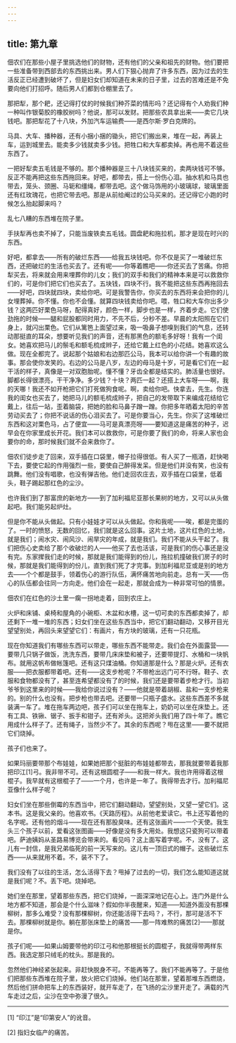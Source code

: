 ```yaml
---
---
---
```

title: 第九章
---




佃农们在那些小屋子里挑选他们的财物，还有他们的父亲和祖先的财物。他们要把一些准备带到西部去的东西挑出来。男人们下狠心抛弃了许多东西，因为过去的生活反正已经遭到破坏了，但是妇女们却知道在未来的日子里，过去的苦难还是不免要向他们打招呼。随后男人们都到仓棚里去了。

那把犁，那个耙，还记得打仗的时候我们种芥菜的情形吗？还记得有个人劝我们种一种叫作银菊胶的橡胶树吗？他说，那可以发财。把那些农具拿出来——卖它几块钱吧。那把犁花了十八块，外加汽车运输费——是西尔斯·罗白克牌的。

马具、大车、播种器，还有小捆小捆的锄头，把它们搬出来，堆在一起，再装上车，运到城里去。能卖多少钱就卖多少钱。把牲口和大车都卖掉。再也用不着这些东西了。

一把好犁卖五毛钱是不够的。那个播种器是三十八块钱买来的，卖两块钱可不够。反正不能再把这些东西拖回来。好吧，都带去，搭上一份伤心泪。抽水机和马具也带去，笼头、颈圈、马轭和缰绳，都带去吧。这个做马饰用的小玻璃球，玻璃里面还有红玫瑰花，也把它带去吧。那是从前给阉过的公马买来的。还记得它小跑的时候怎么抬起脚来吗？

乱七八糟的东西堆在院子里。

手扶犁再也卖不掉了，只能当废铁卖五毛钱。圆盘耙和拖拉机，那才是现在时兴的东西。

好吧，都拿去——所有的破烂东西——给我五块钱吧。你不仅是买了一堆破烂东西，还把破烂的生活也买去了。还有呢——你等着瞧吧——你还买去了苦痛。你把犁买去，将来就会用来埋葬你的儿女；我们的双手和我们的精神本来是可以救救你们的，可是你们把它们也买去了。五块钱，四块不行。我不能把这些东西再拖回去——好吧，四块就四块，卖给你吧。可是我警告你，你买去的东西将来会把你的儿女埋葬掉。你不懂。你也不会懂。就算四块钱卖给你吧。喂，牲口和大车你出多少钱？这两匹好栗色马呀，配得真好，颜色一样，脚步也是一样，齐着步走。它们使劲拖的时候——腿和屁股都同时用力，不先不后，分秒不差。早晨的太阳照在它们身上，就闪出栗色。它们从篱笆上面望过来，吸一吸鼻子想嗅到我们的气息，还转动那挺直的耳朵，想要听见我们的声音，还有那黑色的额毛多好呀！我有一个闺女。她喜欢把马儿的鬃毛和额毛梳成辫子，还给它戴上红色的小花结。她喜欢这么做。现在全都完了。说起那个姑娘和右边那匹公马，我本可以给你讲一个有趣的故事。那会使你发笑的。右边的公马是八岁，左边的母马是十岁，可是看它们在一起干活的样子，真像是一对双胞胎呢。懂不懂？牙齿全都是结实的。肺活量也很好。脚都长得很漂亮，干干净净。多少钱？十块？两匹一起？还搭上大车呀——啊，我的天哪！我还不如开枪把它们打死做狗食呢。啊，卖给你吧。快拿去，先生。你连我的闺女也买去了，她把马儿的额毛梳成辫子，把自己的发带取下来编成花结给它戴上，往后一站，歪着脑袋，把她的脸和马鼻子蹭一蹭。你把多年晒着太阳的辛苦劳动买去了；你把不说话的伤心泪买去了。可是你要当心，先生。你买了这堆破烂东西和这对栗色马，占了便宜——马可是真漂亮呀——要知道这是痛苦的种子，迟早会在你家里成长开花。我们本可以救救你，可是你要了我们的命，将来人家也会要你的命，那时候我们就不会来救你了。

佃农们徒步走了回来，双手插在口袋里，帽子拉得很低。有人买了一瓶酒，赶快喝下去，要使它起的作用强烈一些，要使自己醉得发呆。但是他们并没有笑，也没有跳舞。他们没有唱歌，也没有弹吉他。他们走回农庄去，双手插在口袋里，低着头，鞋子踢起那红色的尘沙。

也许我们到了那富庶的新地方——到了加利福尼亚那长果树的地方，又可以从头做起吧。我们能另起炉灶。

但是你不能从头做起。只有小娃娃才可以从头做起。你和我呢——唉，都是完蛋的了。一时的愤怒，无数的回忆，我们就是这么回事。这片土地，这片红色的土地，就是我们；闹水灾、闹风沙、闹旱灾的年成，就是我们。我们不能从头干起了。我们把伤心史卖给了那个收破烂的人——他买了去也活该，可是我们的伤心事还是没有完。东家撵我们走的时候，那就是我们能得到的份儿，拖拉机撞破我们房子的时候，那就是我们能得到的份儿，直到我们死了才完事。到加利福尼亚或是别的地方去——个个都是鼓手，领着伤心的游行队伍，满怀痛苦地向前走。总有一天——伤心的队伍都会往同一方向走。他们会在一起走，那就会成为一种非常可怕的情景。

佃农们在红色的沙土里一瘸一拐地走着，回到农庄上。

火炉和床铺、桌椅和屋角的小碗柜、木盆和水槽，这一切可卖的东西都卖掉了，却还剩下一堆一堆的东西；妇女们坐在这些东西当中，把它们翻动翻动，又移开目光望望别处，再回头来望望它们：有画片，有方块的玻璃，还有一只花瓶。

现在你知道我们有哪些东西可以带走，哪些东西不能带走。我们会在外面露营——要带几只锅子做饭，洗洗东西，要带几床床垫和被子，还要带提灯、水桶和一块帆布。就用这帆布做帐篷吧。还有这只煤油桶。你知道那是什么？那是火炉。还有衣服——把衣服都带着吧。还有——这支步枪呢？不带枪出远门可不行呀。鞋子、衣服和食物都没有了，甚至连希望都没有了的时候，我们还是要带着步枪才行。当初爷爷到这里来的时候——我给你说过没有？——他就是带着胡椒、盐和一支步枪来的。别的什么也没有。把步枪也带去吧。还要带一只瓶子盛水。这些东西差不多就装满一车了。堆在拖车两边吧，孩子们可以坐在拖车上，奶奶可以坐在床垫上。还有工具、铁锹、锯子、扳手和钳子。还有斧头。这把斧头我们用了四十年了。瞧它用成什么样子了。还有绳子，当然少不了。其余的东西呢？甩在这里——要不就把它们烧掉。

孩子们也来了。

如果玛丽要带那个布娃娃，如果她把那个挺脏的布娃娃都带去，那我就要带着我那把印江[1]弓。我非带不可。还有这根圆棍子——和我一样大。我也许用得着这根棍子。我早就有这根棍子了——一个月，也许是一年了。我得带去才行。加利福尼亚像什么样子呢？

妇女们坐在那些倒霉的东西当中，把它们翻动翻动，望望别处，又望一望它们。这本书。这是我父亲的。他喜欢书。《天路历程》。从前他老爱读它。书上还写着他的名字呢。还有他的烟斗——现在还有那股臭味。还有这张画片——一个天使。我生头三个孩子以前，爱看这张图画——好像是没有多大用处。我想这只瓷狗可以带着吧。萨迪姨妈从圣路易博览会带来的。看见吗？这上面写着字呢。不，没有了。这儿有一封信，是我兄弟临死的前一天写来的。这儿有一顶旧式的帽子。这些破烂东西——从来就用不着。不，装不下了。

我们没有了以往的生活，怎么活得下去？甩掉了过去的一切，我们怎么能知道这就是我们呢？不。丢下吧。烧掉吧。

她们坐在那里，望着那些东西，把它们烧掉，一面深深地记在心上。连门外是什么地方都不知道，那会是个什么滋味？假如你半夜醒来，知道——知道外面没有那棵柳树，那多么难受？没有那棵柳树，你还能活得下去吗？，不行，那可是活不下去。那棵柳树就是你。躺在那张床垫上的痛苦——那一阵难熬的痛苦[2]——那就是你。

孩子们呢——如果山姆要带他的印江弓和他那根挺长的圆棍子，我就得带两样东西。我选定那只绒毛的枕头。那是我的。

忽然他们神经紧张起来。非赶快脱身不可。不能再等了。我们不能再等了。于是他们把那些东西堆在院子里，放火把它们烧掉。他们站在那里，望着那堆东西燃烧，然后他们拼命把车上的东西装好，就开车走了，在飞扬的尘沙里开走了。满载的汽车走过之后，尘沙在空中弥漫了很久。



* * *



[1] “印江”是“印第安人”的讹音。

[2] 指妇女临产的痛苦。